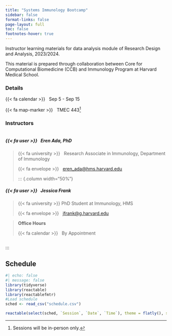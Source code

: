 ```yaml
---
title: "Systems Immunology Bootcamp"
sidebar: false
format-links: false
page-layout: full
toc: false
footnotes-hover: true
---
```


Instructor learning materials for data analysis module of Research Design and Analysis, 2023/2024.

This material is prepared through collaboration between Core for Computational Biomedicine (CCB) and Immunology Program at Harvard Medical School. 

### Details {.unnumbered}

{{< fa calendar >}} &nbsp; Sep 5 - Sep 15

{{< fa map-marker >}} &nbsp; TMEC 443[^1]

[^1]: Sessions will be in-person only. 

### Instructors {.unnumbered}

:::: {.columns}

::: {.column width="50%"}
##### {{< fa user >}} &nbsp; Eren Ada, PhD
>
>{{< fa university >}} &nbsp; Research Associate in Immunology, Department of Immunology
>
> {{< fa envelope >}} &nbsp; <a href="mailto:eren_ada@hms.harvard.edu">eren_ada@hms.harvard.edu</a>
>
::: {.column width="50%"}

##### {{< fa user >}} &nbsp; Jessica Frank
>
>{{< fa university >}} PhD Student at Immunology, HMS
>
> {{< fa envelope >}} &nbsp; <a href="mailto:jfrank@g.harvard.edu">jfrank@g.harvard.edu</a>


> **Office Hours**
> 
> {{< fa calendar >}} &nbsp; By Appointment

:::

:::

:::


## Schedule

```r
#| echo: false
#| message: false
library(tidyverse)
library(reactable)
library(reactablefmtr)
#Load schedule
sched <- read_csv("schedule.csv")

reactable(select(sched, `Session`, `Date`, `Time`), theme = flatly(), sortable = FALSE)
```